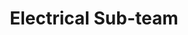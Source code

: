 ---
title: Electrical Sub-team
image: ./image.png
banner: ./banner.png
description: Lorem ipsum dolor sit amet, consectetur adipisicing elit, sed do eiusmod tempor incididunt ut labore et dolore magna aliqua.
---